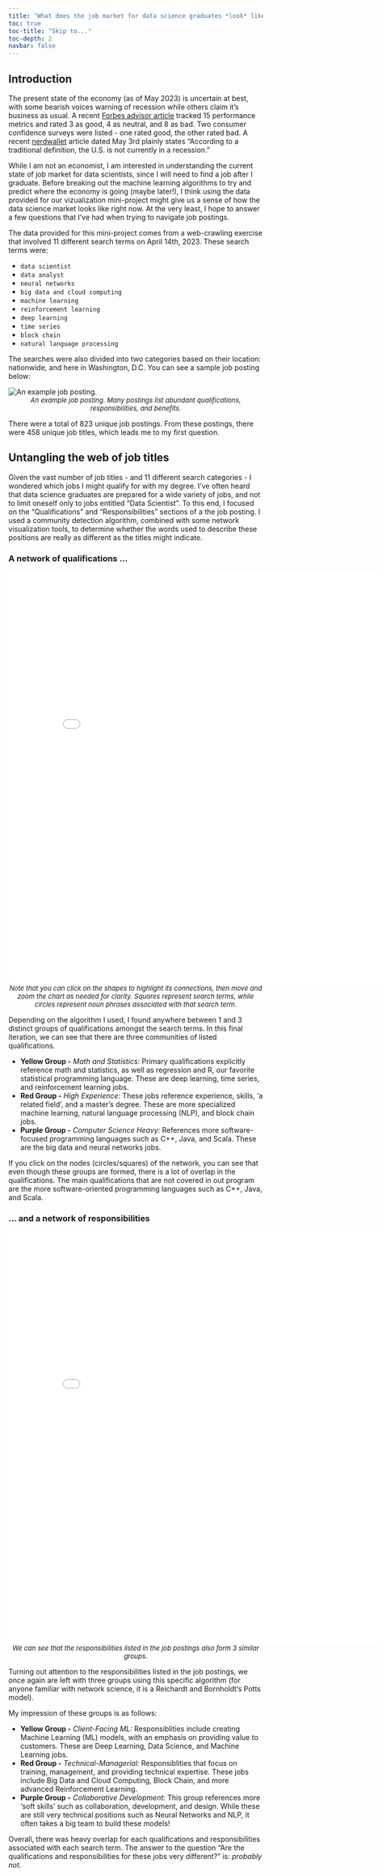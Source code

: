 ```yaml
---
title: "What does the job market for data science graduates *look* like?"
toc: true
toc-title: "Skip to..."
toc-depth: 2
navbar: false
---
```


## Introduction

The present state of the economy (as of May 2023) is uncertain at best, with some bearish voices warning of recession while others claim it's business as usual.  A recent [Forbes advisor article](https://www.forbes.com/advisor/investing/are-we-in-a-recession/) tracked 15 performance metrics and rated 3 as good, 4 as neutral, and 8 as bad.  Two consumer confidence surveys were listed - one rated good, the other rated bad.  A recent [nerdwallet](https://www.nerdwallet.com/article/finance/are-we-in-a-recession) article dated May 3rd plainly states "According to a traditional definition, the U.S. is not currently in a recession."  

While I am not an economist, I am interested in understanding the current state of job market for data scientists, since I will need to find a job after I graduate.  Before breaking out the machine learning algorithms to try and predict where the economy is going (maybe later!), I think using the data provided for our vizualization mini-project might give us a sense of how the data science market looks like right now.  At the very least, I hope to answer a few questions that I've had when trying to navigate job postings.  

The data provided for this mini-project comes from a web-crawling exercise that involved 11 different search terms on April 14th, 2023.  These search terms were:

 * `data scientist`
 * `data analyst`
 * `neural networks`
 * `big data and cloud computing`
 * `machine learning`
 * `reinforcement learning`
 * `deep learning`
 * `time series`
 * `block chain`
 * `natural language processing`

The searches were also divided into two categories based on their location: nationwide, and here in Washington, D.C.  You can see a sample job posting below:
  

![An example job posting.](./pics/jobposting.png)
<font size='2'><center>*An example job posting.  Many postings list abundant qualifications, responsibilities, and benefits.*</center></font>
 
There were a total of 823 unique job postings.  From these postings, there were 458 unique job titles, which leads me to my first question. 

## Untangling the web of job titles 

Given the vast number of job titles - and 11 different search categories - I wondered which jobs I might qualify for with my degree.  I've often heard that data science graduates are prepared for a wide variety of jobs, and not to limit oneself only to jobs entitled "Data Scientist".  To this end, I focused on the "Qualifications" and "Responsibilities" sections of a the job posting.  I used a community detection algorithm, combined with some network visualization tools, to determine whether the words used to describe these positions are really as different as the titles might indicate. 


### A network of qualifications ... 
```{=html}
<div class="iframes-container">
    <iframe allowtransparency="true" style="background: #272838;" src="./viz/textnet_qualifications.html" frameborder="0" width="815" height="815" ></iframe>
</div>
```
<font size='2'><center>*Note that you can click on the shapes to highlight its connections, then move and zoom the chart as needed for clarity.  Squares represent search terms, while circles represent noun phrases associated with that search term.*</center></font>

Depending on the algorithm I used, I found anywhere between 1 and 3 distinct groups of qualifications amongst the search terms.  In this final iteration, we can see that there are three communities of listed qualifications.  
 
 * **Yellow Group -** *Math and Statistics:*  Primary qualifications explicitly reference math and statistics, as well as regression and R, our favorite statistical programming language.  These are deep learning, time series, and reinforcement learning jobs.  
 * **Red Group -** *High Experience:*  These jobs reference experience, skills, 'a related field', and a master's degree.  These are more specialized machine learning, natural language processing (NLP), and block chain jobs. 
 * **Purple Group -** *Computer Science Heavy:*  References more software-focused programming languages such as C++, Java, and Scala.  These are the big data and neural networks jobs.

If you click on the nodes (circles/squares) of the network, you can see that even though these groups are formed, there is a lot of overlap in the qualifications.  The main qualifications that are not covered in out program are the more software-oriented programming languages such as C++, Java, and Scala. 

### ... and a network of responsibilities
```{=html }
<div class="iframes-container">

    <iframe allowtransparency="true" style="background: #272838;" src="./viz/textnet_responsibilities.html" frameborder="0" width="815" height="815" ></iframe>

</div>
```
<font size='2'><center>*We can see that the responsibilities listed in the job postings also form 3 similar groups.*</center></font>

Turning out attention to the responsibilities listed in the job postings, we once again are left with three groups using this specific algorithm (for anyone familiar with network science, it is a Reichardt and Bornholdt’s Potts model).

My impression of these groups is as follows: 

 * **Yellow Group -** *Client-Facing ML:*  Responsiblities include creating Machine Learning (ML) models, with an emphasis on providing value to customers.  These are Deep Learning, Data Science, and Machine Learning jobs.  
 * **Red Group -** *Technical-Managerial:*  Responsiblities that focus on training, management, and providing technical expertise.  These jobs include Big Data and Cloud Computing, Block Chain, and more advanced Reinforcement Learning.  
 * **Purple Group -** *Collaborative Development:*  This group references more 'soft skills' such as collaboration, development, and design.  While these are still very technical positions such as Neural Networks and NLP, it often takes a big team to build these models!

Overall, there was heavy overlap for each qualifications and responsibilities associated with each search term.  The answer to the question "Are the qualifications and responsibilities for these jobs very different?" is: *probably not.*